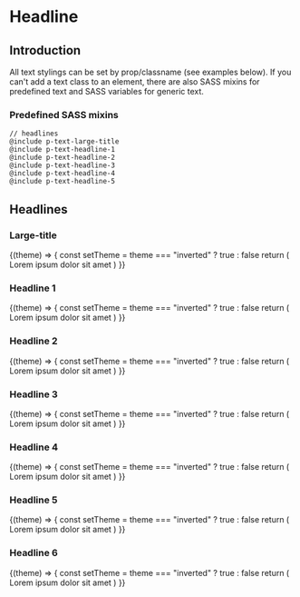 
# Headline

## Introduction
All text stylings can be set by prop/classname (see examples below). If you can't add a text class to an element, there are also SASS mixins for predefined text and SASS variables for generic text.

### Predefined SASS mixins
```
// headlines
@include p-text-large-title
@include p-text-headline-1
@include p-text-headline-2
@include p-text-headline-3
@include p-text-headline-4
@include p-text-headline-5
```

## Headlines

### Large-title

<Example noTheme={false} className="sg-example-text">
  {(theme) => {
    const setTheme = theme === "inverted" ? true : false
    return (
      <React.Fragment>
        <Headline type="large-title" level="1" inverted={setTheme}>Lorem ipsum dolor sit amet</Headline>
      </React.Fragment>
    )
  }}
</Example>

### Headline 1

<Example noTheme={false} className="sg-example-text">
  {(theme) => {
    const setTheme = theme === "inverted" ? true : false
    return (
      <React.Fragment>
        <Headline type="headline-1" level="1" inverted={setTheme}>Lorem ipsum dolor sit amet</Headline>
      </React.Fragment>
    )
  }}
</Example>

### Headline 2

<Example noTheme={false} className="sg-example-text">
  {(theme) => {
    const setTheme = theme === "inverted" ? true : false
    return (
      <React.Fragment>
        <Headline type="headline-2" level="2" inverted={setTheme}>Lorem ipsum dolor sit amet</Headline>
      </React.Fragment>
    )
  }}
</Example>

### Headline 3

<Example noTheme={false} className="sg-example-text">
  {(theme) => {
    const setTheme = theme === "inverted" ? true : false
    return (
      <React.Fragment>
        <Headline type="headline 3" level="3" inverted={setTheme}>Lorem ipsum dolor sit amet</Headline>
      </React.Fragment>
    )
  }}
</Example>

### Headline 4

<Example noTheme={false} className="sg-example-text">
  {(theme) => {
    const setTheme = theme === "inverted" ? true : false
    return (
      <React.Fragment>
        <Headline type="headline-4" level="4" inverted={setTheme}>Lorem ipsum dolor sit amet</Headline>
      </React.Fragment>
    )
  }}
</Example>

### Headline 5

<Example noTheme={false} className="sg-example-text">
  {(theme) => {
    const setTheme = theme === "inverted" ? true : false
    return (
      <React.Fragment>
        <Headline type="headline-5" level="5" inverted={setTheme}>Lorem ipsum dolor sit amet</Headline>
      </React.Fragment>
    )
  }}
</Example>

### Headline 6

<Example noTheme={false} className="sg-example-text">
  {(theme) => {
    const setTheme = theme === "inverted" ? true : false
    return (
      <React.Fragment>
        <Headline type="headline-6" level="6" inverted={setTheme}>Lorem ipsum dolor sit amet</Headline>
      </React.Fragment>
    )
  }}
</Example>
